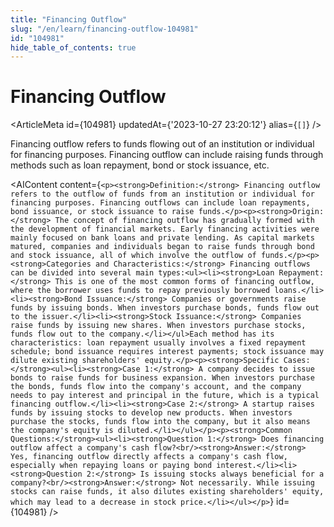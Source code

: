 ```yaml
---
title: "Financing Outflow"
slug: "/en/learn/financing-outflow-104981"
id: "104981"
hide_table_of_contents: true
---
```



# Financing Outflow

<ArticleMeta id={104981} updatedAt={'2023-10-27 23:20:12'} alias={`[]`} />
<div className='border-solid border-b border-t-0 my-4 border-[var(--ifm-color-gray-300)]' />

Financing outflow refers to funds flowing out of an institution or individual for financing purposes. Financing outflow can include raising funds through methods such as loan repayment, bond or stock issuance, etc.

<AIContent content={`<p><strong>Definition:</strong> Financing outflow refers to the outflow of funds from an institution or individual for financing purposes. Financing outflows can include loan repayments, bond issuance, or stock issuance to raise funds.</p><p><strong>Origin:</strong> The concept of financing outflow has gradually formed with the development of financial markets. Early financing activities were mainly focused on bank loans and private lending. As capital markets matured, companies and individuals began to raise funds through bond and stock issuance, all of which involve the outflow of funds.</p><p><strong>Categories and Characteristics:</strong> Financing outflows can be divided into several main types:<ul><li><strong>Loan Repayment:</strong> This is one of the most common forms of financing outflow, where the borrower uses funds to repay previously borrowed loans.</li><li><strong>Bond Issuance:</strong> Companies or governments raise funds by issuing bonds. When investors purchase bonds, funds flow out to the issuer.</li><li><strong>Stock Issuance:</strong> Companies raise funds by issuing new shares. When investors purchase stocks, funds flow out to the company.</li></ul>Each method has its characteristics: loan repayment usually involves a fixed repayment schedule; bond issuance requires interest payments; stock issuance may dilute existing shareholders' equity.</p><p><strong>Specific Cases:</strong><ul><li><strong>Case 1:</strong> A company decides to issue bonds to raise funds for business expansion. When investors purchase the bonds, funds flow into the company's account, and the company needs to pay interest and principal in the future, which is a typical financing outflow.</li><li><strong>Case 2:</strong> A startup raises funds by issuing stocks to develop new products. When investors purchase the stocks, funds flow into the company, but it also means the company's equity is diluted.</li></ul></p><p><strong>Common Questions:</strong><ul><li><strong>Question 1:</strong> Does financing outflow affect a company's cash flow?<br/><strong>Answer:</strong> Yes, financing outflow directly affects a company's cash flow, especially when repaying loans or paying bond interest.</li><li><strong>Question 2:</strong> Is issuing stocks always beneficial for a company?<br/><strong>Answer:</strong> Not necessarily. While issuing stocks can raise funds, it also dilutes existing shareholders' equity, which may lead to a decrease in stock price.</li></ul></p>`} id={104981} />
